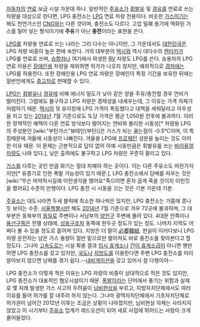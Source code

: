 [[자동차]]의 [[연료]] 보급 시설 가운데 하나. 일반적인 [[주유소]]가 [[휘발유]] 및 [[경유]]를 연료로 쓰는 차량을 대상으로 한다면, LPG 충전소는 [[LPG]] 연료 차량 전용이다. 비슷한 [[가스]]이기는 해도 천연가스인 [[CNG]]와는 다른 것이며, 충전소도 다르다. 고압 밀폐 용기에 액화된 가스를 밀어 넣는 형식이기에 '''주유'''가 아닌 '''충전'''이라는 표현을 쓴다.

[[LPG]]를 차량용 연료로 쓰는 나라는 그리 다수는 아니지만, 그 가운데서도 [[대한민국]]은 LPG 차량 비중이 높은 편에 속한다. 거의 대부분의 [[택시]]와 역시 대다수의 [[렌터카]]가 LPG를 연료로 쓰며, [[승합차]]나 여기에서 파생한 [[RV]] 차량도 LPG를 쓴다. 승용차의 LPG 연료 이용은 [[장애인]]용 차량을 제외하면 허가가 나오지 않지만, 예외적으로 [[경차]]에는 LPG를 허용한다. 또한 장애인용 LPG 연료 차량은 장애인이 특정 기간을 보유한 뒤에는 일반인에게도 [[중고차]]로 판매할 수 있다.

[[LPG]]는 [[휘발유]]나 [[경유]]에 비해 에너지 밀도가 낮아 같은 양을 주유/충전할 경우 연비가 떨어진다. 그럼에도 불구하고 LPG 차량은 경제성을 내세우는데, 그 이유는 가격 자체가 저렴하기 때문. [[택시]]의 뒷 유리창에 LPG 가격이 폭등했다고 대책을 세워달라고 아우성을 치고 있는 [[2014년]] 7월 기준으로도 1L당 가격은 평균 1,050원 전후에 불과하다. 이러한 정책적인 혜택이 다른 연료 방식보다 떨어지는 연비와 불리한 시동성[* 차량용 LPG의 주성분인 [wiki:"부탄가스"뷰테인(부탄)]은 가스가 되는 끓는점이 -0.5℃이며, 이 특징때문에 겨울에 시동성이 나빠진다. 겨울용 LPG에 [[프로페인]] 성분을 늘리는 것도 이러한 이유 때문. 이 문제는 근본적으로 답이 없어 아예 시동만큼은 휘발유를 쓰는 [[바이퓨얼]]차량도 나와 있다.], 낮은 출력에도 불구하고 LPG 차량은 꾸준히 팔리고 있다.

[[가스]]를 다루는 곳인 만큼 화기는 절대 피해야 하는 곳이다. 이는 다른 주유소도 마찬가지지만[* 유증기로 인한 폭발 가능성이 있기 때문.], LPG 충전소에서 담배를 피우는 것은 [wiki:"무슨 마약하시길래 이런생각을 했어요"죽으려면 혼자 곱게 죽을 것이지 이런짓을 했어요] 수준의 만행이다. LPG 충전 시 시동을 끄는 것은 기본 가운데 기본.

[[주유소]]는 대도시라면 두세 블럭에 최소한 하나씩은 있지만, LPG 충전소는 가뭄에 콩나듯 보이는 수준. [[서울특별시]]만 해도 [[2014년]] 7월 기준으로 겨우 72곳에 불과하며, 그 대부분은 동북부의 [[동일로]] 주변이나 서남부의 [[양천구]] 주변에 몰려 있다. 4대문 안쪽이나 [[용산구]]쪽은 전멸 상태에, [[성동구]]조차 동쪽에 한두곳 정도가 있는 정도. 나머지 지역도 어쩌다 볼 수 있을 정도로 흩어져 있다. 지방은 더 말이 [[必要韓紙]]. 현실이 이러다보니 LPG 차량 운전자는 남은 가스 용량이 절반 밑으로만 떨어져도 바로 충전소를 찾아본다고 할 정도다. 그나마 [[고속도로]]는 시설 확충 결과 [[임시 휴게소]]나 [[간이 휴게소]]급이 아니면 웬만하면 LPG 충전소를 갖고 있지만, [[국도]]나 [[지방도]]를 이용한다면 주변 LPG 충전소를 미리 알아보지 않으면 낭패를 겪기 쉽다.--[[내비게이션]]을 갖고 있어서 참 다행이야--

LPG 충전소가 이렇게 적은 이유는 LPG 차량의 비중이 상대적으로 적은 것도 있지만, LPG 충전소가 대표적인 혐오시설이기 때문. [[폭발]]이라는 단어에서 풍기는 위험과 실제로 몇 차례 발생한 가스 사고의 두려움이 [[님비현상]]을 부르고, 지방자치단체에서도 여러 이유를 들어 허가를 잘 내주려 하지 않는다. 그나마 광역자치단체에서 기초자치단체로 허가권이 넘어간 2012년 이후는 조금은 상황이 나아졌지만, 님비현상 자체는 사라지지 않았고 이 시기부터 [[주유소]] 업계가 레드오션이 되어 새로 사업에 뛰어드는 사람이 크게 줄어들었다.
